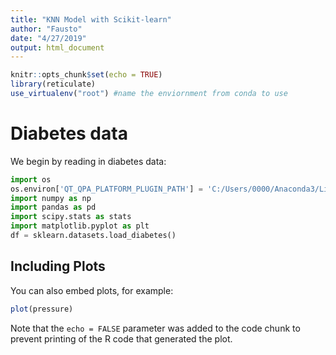 ```yaml
---
title: "KNN Model with Scikit-learn"
author: "Fausto"
date: "4/27/2019"
output: html_document
---
```


```r
knitr::opts_chunk$set(echo = TRUE)
library(reticulate)
use_virtualenv("root") #name the enviornment from conda to use
```

# Diabetes data

We begin by reading in diabetes data:

```python
import os
os.environ['QT_QPA_PLATFORM_PLUGIN_PATH'] = 'C:/Users/0000/Anaconda3/Library/plugins/platforms'
import numpy as np
import pandas as pd
import scipy.stats as stats
import matplotlib.pyplot as plt
df = sklearn.datasets.load_diabetes()
```

## Including Plots

You can also embed plots, for example:

```r
plot(pressure)
```

Note that the `echo = FALSE` parameter was added to the code chunk to prevent printing of the R code that generated the plot.
